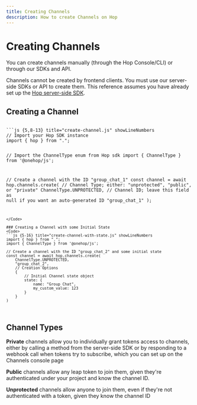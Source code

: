 ```yaml
---
title: Creating Channels 
description: How to create Channels on Hop
---
```



# Creating Channels

You can create channels manually (through the Hop Console/CLI) or through our SDKs and API.

<Callout>Channels cannot be created by frontend clients. You must use our server-side SDKs or API to create them. This reference assumes you have already set up the [Hop server-side SDK](/sdks/server/js).</Callout>


## Creating a Channel

<Code>
```js {5,8-13} title="create-channel.js" showLineNumbers
// Import your Hop SDK instance
import { hop } from ".";

// Import the ChannelType enum from Hop sdk
import { ChannelType } from '@onehop/js';

// Create a channel with the ID "group_chat_1"
const channel = await hop.channels.create(
	// Channel Type; either: "unprotected", "public", or "private"
	ChannelType.UNPROTECTED,
	// Channel ID; leave this field as null if you want an auto-generated ID
	"group_chat_1"
);
```
</Code>

### Creating a Channel with some Initial State
<Code>
```js {5-16} title="create-channel-with-state.js" showLineNumbers
import { hop } from ".";
import { ChannelType } from '@onehop/js';

// Create a channel with the ID "group_chat_2" and some initial state
const channel = await hop.channels.create(
	ChannelType.UNPROTECTED,
	"group_chat_2",
	// Creation Options
	{
		// Initial Channel state object
		state: {
			name: "Group Chat",
			my_custom_value: 123
		}
	}
)
```
</Code>

## Channel Types

**Private** channels allow you to individually grant tokens access to channels, either by calling a method from the server-side SDK or by responding to a webhook call when tokens try to subscribe, which you can set up on the Channels console page

**Public** channels allow any leap token to join them, given they're authenticated under your project and know the channel ID.

**Unprotected** channels allow anyone to join them, even if they're not authenticated with a token, given they know the channel ID

